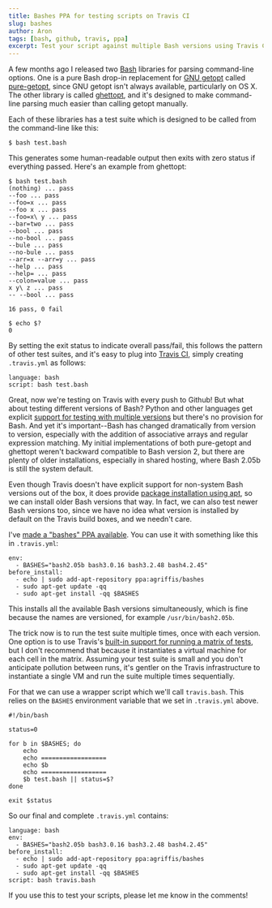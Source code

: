 ```yaml
---
title: Bashes PPA for testing scripts on Travis CI
slug: bashes
author: Aron
tags: [bash, github, travis, ppa]
excerpt: Test your script against multiple Bash versions using Travis CI.
---
```


A few months ago I released two [Bash](http://gnu.org/software/bash)
libraries for parsing command-line options. One is a pure Bash drop-in
replacement for [GNU getopt](http://software.frodo.looijaard.name/getopt/)
called [pure-getopt](http://github.com/agriffis/pure-getopt), since GNU
getopt isn't always available, particularly on OS X. The other library is
called [ghettopt](http://github.com/agriffis/ghettopt), and it's designed
to make command-line parsing much easier than calling getopt manually.

Each of these libraries has a test suite which is designed to be called
from the command-line like this:

    $ bash test.bash

This generates some human-readable output then exits with zero status if
everything passed. Here's an example from ghettopt:

    $ bash test.bash
    (nothing) ... pass
    --foo ... pass
    --foo=x ... pass
    --foo x ... pass
    --foo=x\ y ... pass
    --bar=two ... pass
    --bool ... pass
    --no-bool ... pass
    --bule ... pass
    --no-bule ... pass
    --arr=x --arr=y ... pass
    --help ... pass
    --help= ... pass
    --colon=value ... pass
    x y\ z ... pass
    -- --bool ... pass

    16 pass, 0 fail

    $ echo $?
    0

By setting the exit status to indicate overall pass/fail, this follows the
pattern of other test suites, and it's easy to plug into [Travis CI](https://travis-ci.org/),
simply creating `.travis.yml` as follows:

    language: bash
    script: bash test.bash

Great, now we're testing on Travis with every push to Github! But what
about testing different versions of Bash? Python and other languages get
explicit
[support for testing with multiple versions](http://about.travis-ci.org/docs/user/build-configuration/#Python)
but there's no provision for Bash. And yet it's important--Bash has changed
dramatically from version to version, especially with the addition of
associative arrays and regular expression matching. My initial
implementations of both pure-getopt and ghettopt weren't backward
compatible to Bash version 2, but there are plenty of older installations,
especially in shared hosting, where Bash 2.05b is still the system default.

Even though Travis doesn't have explicit support for non-system Bash
versions out of the box, it does provide
[package installation using apt](http://about.travis-ci.org/docs/user/build-configuration/#Installing-Packages-Using-apt),
so we can install older Bash versions that way.  In fact, we can also test
newer Bash versions too, since we have no idea what version is installed by
default on the Travis build boxes, and we needn't care.

I've [made a "bashes" PPA available](https://launchpad.net/~agriffis/+archive/bashes).
You can use it with something like this in `.travis.yml`:

    env:
      - BASHES="bash2.05b bash3.0.16 bash3.2.48 bash4.2.45"
    before_install:
      - echo | sudo add-apt-repository ppa:agriffis/bashes
      - sudo apt-get update -qq
      - sudo apt-get install -qq $BASHES

This installs all the available Bash versions simultaneously, which is fine
because the names are versioned, for example `/usr/bin/bash2.05b`.

The trick now is to run the test suite multiple times, once with each
version. One option is to use Travis's
[built-in support for running a matrix of tests](http://about.travis-ci.org/docs/user/build-configuration/#Set-environment-variables),
but I don't recommend that because it instantiates a virtual machine for
each cell in the matrix. Assuming your test suite is small and you don't
anticipate pollution between runs, it's gentler on the Travis
infrastructure to instantiate a single VM and run the suite multiple times
sequentially.

For that we can use a wrapper script which we'll call `travis.bash`. This
relies on the `BASHES` environment variable that we set in `.travis.yml`
above.

    #!/bin/bash

    status=0

    for b in $BASHES; do
        echo
        echo ==================
        echo $b
        echo ==================
        $b test.bash || status=$?
    done

    exit $status

So our final and complete `.travis.yml` contains:

    language: bash
    env:
      - BASHES="bash2.05b bash3.0.16 bash3.2.48 bash4.2.45"
    before_install:
      - echo | sudo add-apt-repository ppa:agriffis/bashes
      - sudo apt-get update -qq
      - sudo apt-get install -qq $BASHES
    script: bash travis.bash

If you use this to test your scripts, please let me know in the comments!

